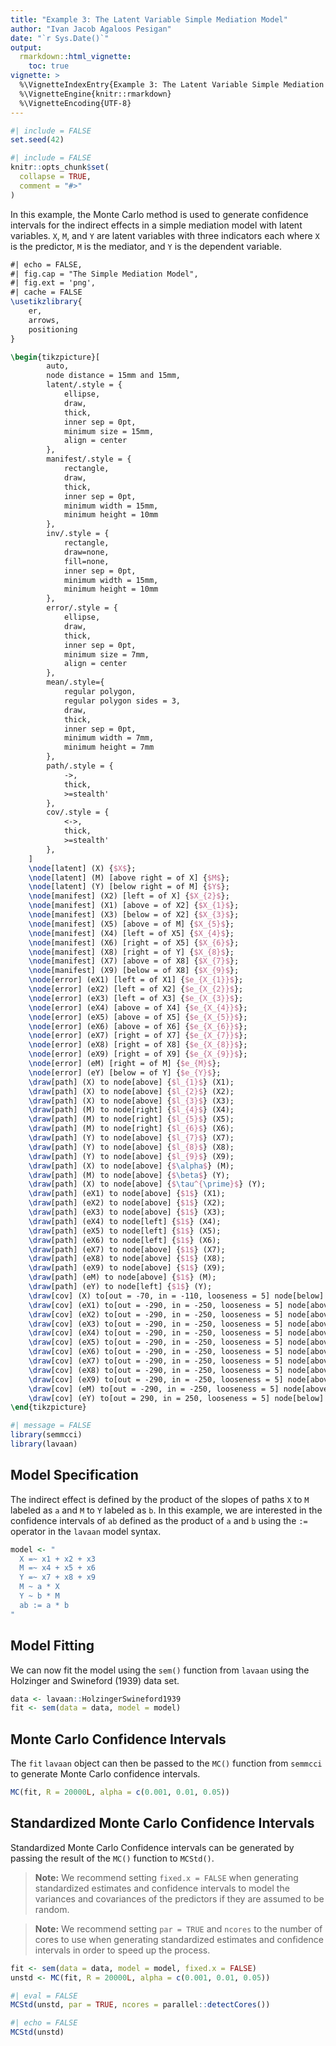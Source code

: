 ```yaml
---
title: "Example 3: The Latent Variable Simple Mediation Model"
author: "Ivan Jacob Agaloos Pesigan"
date: "`r Sys.Date()`"
output:
  rmarkdown::html_vignette:
    toc: true
vignette: >
  %\VignetteIndexEntry{Example 3: The Latent Variable Simple Mediation Model}
  %\VignetteEngine{knitr::rmarkdown}
  %\VignetteEncoding{UTF-8}
---
```


```r
#| include = FALSE
set.seed(42)
```

```r
#| include = FALSE
knitr::opts_chunk$set(
  collapse = TRUE,
  comment = "#>"
)
```

In this example, the Monte Carlo method is used to generate confidence intervals
for the indirect effects in a simple mediation model with latent variables.
`X`, `M`, and `Y` are latent variables with three indicators each
where `X` is the predictor, `M` is the mediator,
and `Y` is the dependent variable.

```tikz
#| echo = FALSE, 
#| fig.cap = "The Simple Mediation Model", 
#| fig.ext = 'png', 
#| cache = FALSE
\usetikzlibrary{
	er,
	arrows,
	positioning
}

\begin{tikzpicture}[
		auto,
		node distance = 15mm and 15mm,
		latent/.style = {
			ellipse,
			draw,
			thick,
			inner sep = 0pt,
			minimum size = 15mm,
			align = center
		},
		manifest/.style = {
			rectangle,
			draw,
			thick,
			inner sep = 0pt,
			minimum width = 15mm,
			minimum height = 10mm
		},
		inv/.style = {
			rectangle,
			draw=none,
			fill=none,
			inner sep = 0pt,
			minimum width = 15mm,
			minimum height = 10mm
		},
		error/.style = {
			ellipse,
			draw,
			thick,
			inner sep = 0pt,
			minimum size = 7mm,
			align = center
		},
		mean/.style={
			regular polygon,
			regular polygon sides = 3,
			draw,
			thick,
			inner sep = 0pt,
			minimum width = 7mm,
			minimum height = 7mm
		},
		path/.style = {
			->,
			thick,
			>=stealth'
		},
		cov/.style = {
			<->,
			thick,
			>=stealth'
		},
	]
	\node[latent] (X) {$X$};
	\node[latent] (M) [above right = of X] {$M$};
	\node[latent] (Y) [below right = of M] {$Y$};
	\node[manifest] (X2) [left = of X] {$X_{2}$};
	\node[manifest] (X1) [above = of X2] {$X_{1}$};
	\node[manifest] (X3) [below = of X2] {$X_{3}$};
	\node[manifest] (X5) [above = of M] {$X_{5}$};
	\node[manifest] (X4) [left = of X5] {$X_{4}$};
	\node[manifest] (X6) [right = of X5] {$X_{6}$};
	\node[manifest] (X8) [right = of Y] {$X_{8}$};
	\node[manifest] (X7) [above = of X8] {$X_{7}$};
	\node[manifest] (X9) [below = of X8] {$X_{9}$};
    \node[error] (eX1) [left = of X1] {$e_{X_{1}}$};
    \node[error] (eX2) [left = of X2] {$e_{X_{2}}$};
    \node[error] (eX3) [left = of X3] {$e_{X_{3}}$};
    \node[error] (eX4) [above = of X4] {$e_{X_{4}}$};
    \node[error] (eX5) [above = of X5] {$e_{X_{5}}$};
    \node[error] (eX6) [above = of X6] {$e_{X_{6}}$};
    \node[error] (eX7) [right = of X7] {$e_{X_{7}}$};
    \node[error] (eX8) [right = of X8] {$e_{X_{8}}$};
    \node[error] (eX9) [right = of X9] {$e_{X_{9}}$};
    \node[error] (eM) [right = of M] {$e_{M}$};
    \node[error] (eY) [below = of Y] {$e_{Y}$};
    \draw[path] (X) to node[above] {$l_{1}$} (X1);	
    \draw[path] (X) to node[above] {$l_{2}$} (X2);	
    \draw[path] (X) to node[above] {$l_{3}$} (X3);	
    \draw[path] (M) to node[right] {$l_{4}$} (X4);	
    \draw[path] (M) to node[right] {$l_{5}$} (X5);	
    \draw[path] (M) to node[right] {$l_{6}$} (X6);	
    \draw[path] (Y) to node[above] {$l_{7}$} (X7);	
    \draw[path] (Y) to node[above] {$l_{8}$} (X8);	
    \draw[path] (Y) to node[above] {$l_{9}$} (X9);
    \draw[path] (X) to node[above] {$\alpha$} (M);	
    \draw[path] (M) to node[above] {$\beta$} (Y);	
    \draw[path] (X) to node[above] {$\tau^{\prime}$} (Y);	
    \draw[path] (eX1) to node[above] {$1$} (X1);
    \draw[path] (eX2) to node[above] {$1$} (X2);
    \draw[path] (eX3) to node[above] {$1$} (X3);
    \draw[path] (eX4) to node[left] {$1$} (X4);
    \draw[path] (eX5) to node[left] {$1$} (X5);
    \draw[path] (eX6) to node[left] {$1$} (X6);
    \draw[path] (eX7) to node[above] {$1$} (X7);
    \draw[path] (eX8) to node[above] {$1$} (X8);
    \draw[path] (eX9) to node[above] {$1$} (X9);
    \draw[path] (eM) to node[above] {$1$} (M);
    \draw[path] (eY) to node[left] {$1$} (Y);
    \draw[cov] (X) to[out = -70, in = -110, looseness = 5] node[below] {$s_{X}^{2}$} (X);
	\draw[cov] (eX1) to[out = -290, in = -250, looseness = 5] node[above] {$s^{2}_{e_{X_{1}}}$} (eX1);
	\draw[cov] (eX2) to[out = -290, in = -250, looseness = 5] node[above] {$s^{2}_{e_{X_{2}}}$} (eX2);
	\draw[cov] (eX3) to[out = -290, in = -250, looseness = 5] node[above] {$s^{2}_{e_{X_{3}}}$} (eX3);
	\draw[cov] (eX4) to[out = -290, in = -250, looseness = 5] node[above] {$s^{2}_{e_{X_{4}}}$} (eX4);
	\draw[cov] (eX5) to[out = -290, in = -250, looseness = 5] node[above] {$s^{2}_{e_{X_{5}}}$} (eX5);
	\draw[cov] (eX6) to[out = -290, in = -250, looseness = 5] node[above] {$s^{2}_{e_{X_{6}}}$} (eX6);
	\draw[cov] (eX7) to[out = -290, in = -250, looseness = 5] node[above] {$s^{2}_{e_{X_{7}}}$} (eX7);
	\draw[cov] (eX8) to[out = -290, in = -250, looseness = 5] node[above] {$s^{2}_{e_{X_{8}}}$} (eX8);
	\draw[cov] (eX9) to[out = -290, in = -250, looseness = 5] node[above] {$s^{2}_{e_{X_{9}}}$} (eX9);
	\draw[cov] (eM) to[out = -290, in = -250, looseness = 5] node[above] {$s^{2}_{e_{M}}$} (eM);
    \draw[cov] (eY) to[out = 290, in = 250, looseness = 5] node[below] {$s^{2}_{e_{Y}}$} (eY);
\end{tikzpicture}
```

```r
#| message = FALSE
library(semmcci)
library(lavaan)
```

## Model Specification

The indirect effect is defined by the product of the slopes
of paths `X` to `M` labeled as `a` and `M` to `Y` labeled as `b`.
In this example, we are interested in the confidence intervals of `ab`
defined as the product of `a` and `b` using the `:=` operator
in the `lavaan` model syntax.

```r
model <- "
  X =~ x1 + x2 + x3
  M =~ x4 + x5 + x6
  Y =~ x7 + x8 + x9
  M ~ a * X
  Y ~ b * M
  ab := a * b
"
```

## Model Fitting

We can now fit the model using the `sem()` function from `lavaan` using the Holzinger and Swineford (1939) data set.

```r
data <- lavaan::HolzingerSwineford1939
fit <- sem(data = data, model = model)
```

## Monte Carlo Confidence Intervals

The `fit` `lavaan` object can then be passed to the `MC()` function from `semmcci`
to generate Monte Carlo confidence intervals.

```r
MC(fit, R = 20000L, alpha = c(0.001, 0.01, 0.05))
```

## Standardized Monte Carlo Confidence Intervals

Standardized Monte Carlo Confidence intervals can be generated by passing the result of the `MC()` function to `MCStd()`.

> **Note:** We recommend setting `fixed.x = FALSE` when generating standardized estimates and confidence intervals to model the variances and covariances of the predictors if they are assumed to be random.

> **Note:** We recommend setting `par = TRUE` and `ncores` to the number of cores to use when generating standardized estimates and confidence intervals in order to speed up the process.

```r
fit <- sem(data = data, model = model, fixed.x = FALSE)
unstd <- MC(fit, R = 20000L, alpha = c(0.001, 0.01, 0.05))
```

```r
#| eval = FALSE
MCStd(unstd, par = TRUE, ncores = parallel::detectCores())
```

```r
#| echo = FALSE
MCStd(unstd)
```
